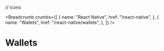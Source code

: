 // icons

<Breadcrumb
	crumbs={[
		{
			name: "React Native",
			href: "/react-native",
		},
		{
			name: "Wallets",
			href: "/react-native/wallets",
		},
	]}
/>

# Wallets

<div className="grid-cols-1 md:grid-cols-3 grid gap-x-10 gap-y-16 mt-20">
	<WalletCard label="MetaMask" href="/react-native/wallets/metamask" icon={MetaMaskIcon} />
	<WalletCard label="Coinbase" href="/react-native/wallets/coinbase" icon={CoinbaseIcon} />
	<WalletCard label="WalletConnect" href="/react-native/wallets/walletconnect" icon={WalletConnectIcon} />
	<WalletCard label="Smart Wallet" href="/react-native/wallets/smartwallet" icon={SmartWalletIcon} />
  <WalletCard label="Embedded Wallet" href="/react-native/wallets/embedded-wallet" icon={EmbeddedWalletIcon} />
  <WalletCard label="Local Wallet" href="/react-native/wallets/local-wallet" icon={LocalWalletIcon} />
  <WalletCard label="Magic Link (deprecated)" href="/react-native/wallets/magiclink" icon={MagicLinkIcon} />
  <WalletCard label="Rainbow" href="/react-native/wallets/rainbow" icon={RainbowIcon} />

</div>
